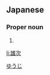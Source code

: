 ==Japanese==
{{ja-kanjitab|雄|次}}

===Proper noun===
{{ja-pos|proper|ゆうじ}}

# {{given name|male|lang=ja}}

[[Category:Japanese male given names|ゆうじ]]

[[li:雄次]]